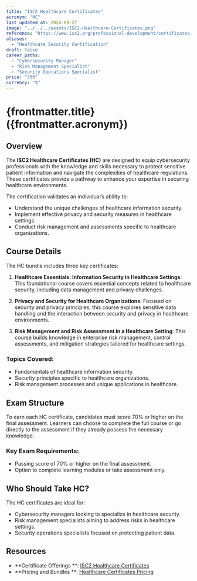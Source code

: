 ```yaml
---
title: "ISC2 Healthcare Certificates"
acronym: "HC"
last_updated_at: 2024-09-27
image: "../../../assets/ISC2-Healthcare-Certificates.png"
reference: "https://www.isc2.org/professional-development/certificates/healthcare-certificates"
aliases:
  - "Healthcare Security Certification"
draft: false
career_paths:
  - "Cybersecurity Manager"
  - "Risk Management Specialist"
  - "Security Operations Specialist"
price: "309"
currency: "$"
---
```


# {frontmatter.title} ({frontmatter.acronym})

## Overview

The **ISC2 Healthcare Certificates (HC)** are designed to equip cybersecurity professionals with the knowledge and
skills necessary to protect sensitive patient information and navigate the complexities of healthcare regulations. These
certificates provide a pathway to enhance your expertise in securing healthcare environments.

The certification validates an individual’s ability to:

- Understand the unique challenges of healthcare information security.
- Implement effective privacy and security measures in healthcare settings.
- Conduct risk management and assessments specific to healthcare organizations.

## Course Details

The HC bundle includes three key certificates:

1. **Healthcare Essentials: Information Security in Healthcare Settings**: This foundational course covers essential
   concepts related to healthcare security, including data management and privacy challenges.

2. **Privacy and Security for Healthcare Organizations**: Focused on security and privacy principles, this course
   explores sensitive data handling and the interaction between security and privacy in healthcare environments.

3. **Risk Management and Risk Assessment in a Healthcare Setting**: This course builds knowledge in enterprise risk
   management, control assessments, and mitigation strategies tailored for healthcare settings.

### Topics Covered:

- Fundamentals of healthcare information security.
- Security principles specific to healthcare organizations.
- Risk management processes and unique applications in healthcare.

## Exam Structure

To earn each HC certificate, candidates must score 70% or higher on the final assessment. Learners can choose to
complete the full course or go directly to the assessment if they already possess the necessary knowledge.

### Key Exam Requirements:

- Passing score of 70% or higher on the final assessment.
- Option to complete learning modules or take assessment only.

## Who Should Take HC?

The HC certificates are ideal for:

- Cybersecurity managers looking to specialize in healthcare security.
- Risk management specialists aiming to address risks in healthcare settings.
- Security operations specialists focused on protecting patient data.

## Resources

- **Certificate Offerings
  **: [ISC2 Healthcare Certificates](https://www.isc2.org/professional-development/certificates/healthcare-certificates)
- **Pricing and Bundles
  **: [Healthcare Certificates Pricing](https://www.isc2.org/professional-development/certificates/healthcare-certificates)